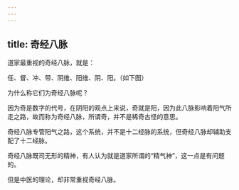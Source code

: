 ```yaml
---
---
---
```

title: 奇经八脉
---




道家最重视的奇经八脉，就是：

任、督、冲、带、阴维、阳维、阴、阳。（如下图）

为什么称它们为奇经八脉呢？

因为奇是数字的代号，在阴阳的观点上来说，奇就是阳，因为此八脉影响着阳气所走之路，故而称为奇经八脉，所谓奇，并不是稀奇古怪的意思。

奇经八脉专管阳气之路，这个系统，并不是十二经脉的系统，但奇经八脉却辅助支配了十二经脉。

奇经八脉既司无形的精神，有人认为就是道家所谓的“精气神”，这一点是有问题的。

但是中医的理论，却非常重视奇经八脉。